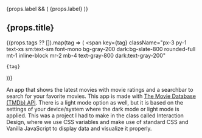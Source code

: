 
<ProjectBanner project={props} />

{props.label && (
  <span className="inline-block mb-4 px-3 py-1 text-sm font-semibold rounded-full bg-teal-100 text-teal-700 dark:bg-teal-900 dark:text-teal-300">
    {props.label}
  </span>
)}

<h2 className="text-2xl font-bold mb-4">
  <span className="bg-clip-text text-transparent bg-gradient-to-r from-teal-400 via-cyan-500 to-blue-600 dark:from-teal-300 dark:via-cyan-400 dark:to-blue-400">
     {props.title}
  </span>
</h2>

{(props.tags ?? []).map(tag => (
  <span
    key={tag}
    className="px-3 py-1 text-xs sm:text-sm font-mono bg-gray-200 dark:bg-slate-800 rounded-full mt-1 inline-block mr-2 mb-4 text-gray-800 dark:text-gray-200"
  >
    {tag}
  </span>
))}

An app that shows the latest movies with movie ratings and a searchbar to search for your favorite movies. This app is made with <a className='text-teal-500 dark:text-teal-400 hover:text-teal-300' href="https://www.themoviedb.org/documentation/api" target='_blank' rel='noopener noreferrer'>The Movie Database (TMDb) API</a>. There is a light mode option as well, but it is based on the settings of your device/system where the dark mode or light mode is applied. This was a project I had to make in the class called Interaction Design, where we use CSS variables and make use of standard CSS and Vanilla JavaScript to display data and visualize it properly.
